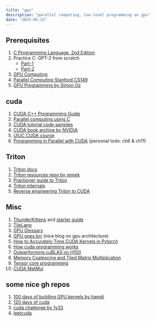 ---
title: "gpu"
description: "parallel computing, low-level programming on gpu"
date: "2025-05-22"
---

## Prerequisites

1. [C Programming Language, 2nd Edition
](https://www.oreilly.com/library/view/c-programming-language/9780133086249/)
2. Practice C: GPT-2 from scratch
     - [Part-1](https://www.youtube.com/watch?v=d1LNUvkRMEg)
     - [Part-2](https://www.youtube.com/watch?v=j-kMKBQ1vkw)
3. [GPU Computing](https://www.youtube.com/playlist?list=PLRRuQYjFhpmubuwx-w8X964ofVkW1T8O4)
4. [Parallel Computing Stanford CS149](https://gfxcourses.stanford.edu/cs149/fall24)
5. [GPU Programming by Simon Oz](https://www.youtube.com/watch?v=c8mQYGbT310&list=PL5XwKDZZlwaY7t0M5OLprpkJUIrF8Lc9j)

## cuda

1. [CUDA C++ Programming Guide](https://docs.nvidia.com/cuda/pdf/CUDA_C_Programming_Guide.pdf)
2. [Parallel computing using C](https://github.com/CisMine/Parallel-Computing-Cuda-C)
3. [CUDA tutorial code samples](https://github.com/CUDA-Tutorial/CodeSamples)
4. [CUDA book archive by NVIDIA](https://developer.nvidia.com/cuda-books-archive)
5. [UIUC CUDA course](https://newfrontiers.illinois.edu/news-and-events/introduction-to-parallel-programming-with-cuda/)
6. [Programming in Parallel with CUDA](https://www.cambridge.org/core/books/programming-in-parallel-with-cuda/C43652A69033C25AD6933368CDBE084C) (personal todo: ch6 & ch11) 

## Triton

1. [Triton docs](https://triton-lang.org/main/getting-started/tutorials/index.html)
2. [Triton resources repo by remek](https://github.com/rkinas/triton-resources)
3. [Practioner guide to Triton](https://www.youtube.com/watch?v=DdTsX6DQk24)
4. [Triton internals](https://www.youtube.com/watch?v=njgow_zaJMw)
5. [Reverse engineering Triton to CUDA](https://fkong.tech/posts/2023-04-23-triton-cuda/)
## Misc 

1. [ThunderKittens](https://github.com/HazyResearch/ThunderKittens) and [starter guide](https://docs.google.com/document/d/15-Zvf6e0NLX1si4ml4sUOWCDlXNMtOWKiuo6CKZMEYA/edit?usp=sharing)
2. [TileLang](https://github.com/tile-ai/tilelang)
3. [GPU Glossary](https://modal.com/gpu-glossary)
4. [GPU goes brr](https://hazyresearch.stanford.edu/blog/2024-05-12-tk) (nice blog on gpu architecture)
5. [How to Accurately Time CUDA Kernels in Pytorch](https://www.speechmatics.com/company/articles-and-news/timing-operations-in-pytorch)
6. [How cuda programming works](https://www.nvidia.com/en-us/on-demand/session/gtcspring22-s41487/)
7. [Outperforming cuBLAS on H100](https://www.youtube.com/watch?v=ErTmTCRP1_U)
8. [Memory Coalescing and Tiled Matrix Multiplication](https://0mean1sigma.com/chapter-4-memory-coalescing-and-tiled-matrix-multiplication/)
9. [Tensor core programming](https://leimao.github.io/blog/NVIDIA-Tensor-Core-Programming/)
10. [CUDA MatMul](https://leimao.github.io/blog/CUDA-Matrix-Multiplication/)

## some nice gh repos

1. [100 days of building GPU kernels by hamdi](https://github.com/a-hamdi/GPU/tree/main)
2. [120 days of cuda](https://github.com/AdepojuJeremy/CUDA-120-DAYS--CHALLENGE)
3. [cuda challenge by 1y33](https://github.com/1y33/100Days)
4. [leetcuda](https://github.com/xlite-dev/LeetCUDA/tree/main)